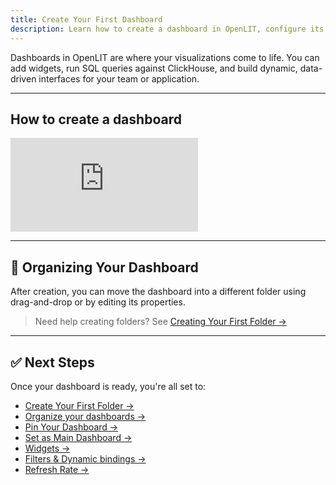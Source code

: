 ```yaml
---
title: Create Your First Dashboard
description: Learn how to create a dashboard in OpenLIT, configure its settings, and prepare it for widgets, queries, and visualization.
---
```


Dashboards in OpenLIT are where your visualizations come to life. You can add widgets, run SQL queries against ClickHouse, and build dynamic, data-driven interfaces for your team or application.

---

## How to create a dashboard

<iframe className="w-full aspect-video" src="https://www.youtube.com/embed/Bq0d8vFvDX8?list=PLgErWFh-dyiGp9yUDnnx67wHEeNqzzMXZ" title="Creating Your First Dashboard in OpenLIT – Build Visual Insights Fast" frameborder="0" allow="accelerometer; autoplay; clipboard-write; encrypted-media; gyroscope; picture-in-picture; web-share" referrerpolicy="strict-origin-when-cross-origin" allowfullscreen></iframe>

---

## 📂 Organizing Your Dashboard

After creation, you can move the dashboard into a different folder using drag-and-drop or by editing its properties.

> Need help creating folders? See [Creating Your First Folder →](/guides/create-folder)

---

## ✅ Next Steps

Once your dashboard is ready, you're all set to:

- [Create Your First Folder →](/latest/features/dashboards/create-your-first-folder)  
- [Organize your dashboards →](/latest/features/dashboards/organize-your-dashboards)  
- [Pin Your Dashboard →](/latest/features/dashboards/pin-your-dashboard)  
- [Set as Main Dashboard →](/latest/features/dashboards/set-as-main-dashboard)  
- [Widgets →](/latest/features/dashboards/widgets/introduction)  
- [Filters & Dynamic bindings →](/latest/features/dashboards/use-filters-and-dynamic-bindings)
- [Refresh Rate →](/latest/features/dashboards/auto-refresh-and-time-interval)
